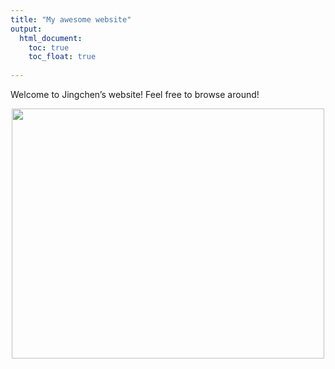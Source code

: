 ```yaml
---
title: "My awesome website"
output: 
  html_document:
    toc: true
    toc_float: true
    
---
```


Welcome to Jingchen's website! Feel free to browse around!

<center>
<img src="images/fig2.jpg" height="400px" width="500px" />
</center>
